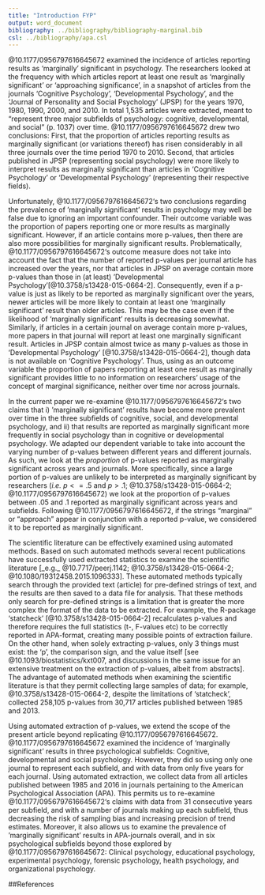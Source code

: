 ```yaml
---
title: "Introduction FYP"
output: word_document
bibliography: ../bibliography/bibliography-marginal.bib
csl: ../bibliography/apa.csl
---
```


@10.1177/0956797616645672 examined the incidence of articles reporting results as 'marginally' significant in psychology. The researchers looked at the frequency with which articles report at least one result as 'marginally significant' or 'approaching significance', in a snapshot of articles from the journals 'Cognitive Psychology', 'Developmental Psychology', and the 'Journal of Personality and Social Psychology' (JPSP) for the years 1970, 1980, 1990, 2000, and 2010. In total 1,535 articles were extracted, meant to "represent three major subfields of psychology: cognitive, developmental, and social" (p. 1037) over time. @10.1177/0956797616645672 drew two conclusions: First, that the proportion of articles reporting results as marginally significant (or variations thereof) has risen considerably in all three journals over the time period 1970 to 2010. Second, that articles published in JPSP (representing social psychology) were more likely to interpret results as marginally significant than articles in 'Cognitive Psychology' or 'Developmental Psychology' (representing their respective fields). 

Unfortunately, @10.1177/0956797616645672's two conclusions regarding the prevalence of 'marginally significant' results in psychology may well be false due to ignoring an important confounder. Their outcome variable was the proportion of papers reporting one or more results as marginally significant. However, if an article contains more p-values, then there are also more possibilities for marginally significant results. Problematically, @10.1177/0956797616645672's outcome measure does not take into account the fact that the number of reported p-values per journal article has increased over the years, nor that articles in JPSP on average contain more p-values than those in (at least) 'Developmental Psychology'[@10.3758/s13428-015-0664-2]. Consequently, even if a p-value is just as likely to be reported as marginally significant over the years, newer articles will be more likely to contain at least one 'marginally significant' result than older articles. This may be the case even if the likelihood of 'marginally significant' results is decreasing somewhat. Similarly, if articles in a certain journal on average contain more p-values, more papers in that journal will report at least one marginally significant result. Articles in JPSP contain almost twice as many p-values as those in 'Developmental Psychology' [@10.3758/s13428-015-0664-2], though data is not available on 'Cognitive Psychology'. Thus, using as an outcome variable the proportion of papers reporting at least one result as marginally significant provides little to no information on researchers' usage of the concept of marginal significance, neither over time nor across journals.

In the current paper we re-examine @10.1177/0956797616645672's two claims that i) 'marginally significant' results have become more prevalent over time in the three subfields of cognitive, social, and developmental psychology, and ii) that results are reported as marginally significant more frequently in social psychology than in cognitive or developmental psychology. We adapted our dependent variable to take into account the varying number of p-values between different years and different journals. As such, we look at the _proportion_ of p-values reported as marginally significant across years and journals. More specifically, since a large portion of p-values are unlikely to be interpreted as marginally significant by researchers (_i.e._ $p <= .5$ and $p > .1$; @10.3758/s13428-015-0664-2; @10.1177/0956797616645672) we look at the proportion of p-values between .05 and .1 reported as marginally significant across years and subfields. Following @10.1177/0956797616645672, if the strings "marginal" or "approach" appear in conjunction with a reported p-value, we considered it to be reported as marginally significant.

The scientific literature can be effectively examined using automated methods. Based on such automated methods several recent publications have successfully used extracted statistics to examine the scientific literature [_e.g._ @10.7717/peerj.1142; @10.3758/s13428-015-0664-2; @10.1080/19312458.2015.1096333]. These automated methods typically search through the provided text (article) for pre-defined strings of text, and the results are then saved to a data file for analysis. That these methods only search for pre-defined strings is a limitation that is greater the more complex the format of the data to be extracted. For example, the R-package 'statcheck' [@10.3758/s13428-015-0664-2] recalculates p-values and therefore requires the full statistics (t-, F-values etc) to be correctly reported in APA-format, creating many possible points of extraction failure. On the other hand, when solely extracting p-values, only 3 things must exist: the 'p', the comparison sign, and the value itself [see @10.1093/biostatistics/kxt007, and discussions in the same issue for an extensive treatment on the extraction of p-values, albeit from abstracts]. The advantage of automated methods when examining the scientific literature is that they permit collecting large samples of data; for example, @10.3758/s13428-015-0664-2, despite the limitations of 'statcheck', collected 258,105 p-values from 30,717 articles published between 1985 and 2013. 

Using automated extraction of p-values, we extend the scope of the present article beyond replicating @10.1177/0956797616645672. @10.1177/0956797616645672 examined the incidence of 'marginally significant' results in three psychological subfields: Cognitive, developmental and social psychology. However, they did so using only one journal to represent each subfield, and with data from only five years for each journal. Using automated extraction, we collect data from all articles published between 1985 and 2016 in journals pertaining to the American Psychological Association (APA). This permits us to re-examine @10.1177/0956797616645672's claims with data from 31 consecutive years per subfield, and with a number of journals making up each subfield, thus decreasing the risk of sampling bias and increasing precision of trend estimates. Moreover, it also allows us to examine the prevalence of 'marginally significant' results in APA-journals overall, and in six psychological subfields beyond those explored by @10.1177/0956797616645672: Clinical psychology, educational psychology, experimental psychology, forensic psychology, health psychology, and organizational psychology.



##References
